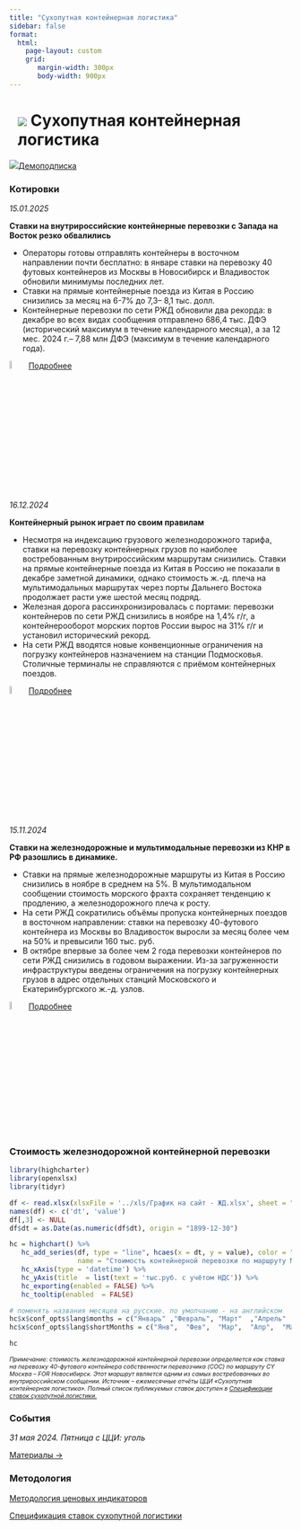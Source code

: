 ```yaml
---
title: "Сухопутная контейнерная логистика"
sidebar: false
format: 
  html:
    page-layout: custom
    grid:
       margin-width: 300px
       body-width: 900px
---
```


# ![](../images/icon-barcode.svg) Сухопутная контейнерная логистика {.my-custom-class style="margin-left:3%;"}

![](../images/icon-subscription.svg)[Демоподписка](../demo-subscription.qmd)

::: {.grid style="margin-left:0%"}
::: {.g-col-12 .g-col-sm-12 .g-col-xs-12 .g-col-xl-6 .g-col-md-6 .g-col-lg-6}
### Котировки

*15.01.2025*

**Ставки на внутрироссийские контейнерные перевозки с Запада на Восток резко обвалились**

-   Операторы готовы отправлять контейнеры в восточном направлении почти бесплатно: в январе ставки на перевозку 40 футовых контейнеров из Москвы в Новосибирск и Владивосток обновили минимумы последних лет.
-   Ставки на прямые контейнерные поезда из Китая в Россию снизились за месяц на 6-7% до 7,3– 8,1 тыс. долл.
-   Контейнерные перевозки по сети РЖД обновили два рекорда: в декабре во всех видах сообщения отправлено 686,4 тыс. ДФЭ (исторический максимум в течение календарного месяца), а за 12 мес. 2024 г.– 7,88 млн ДФЭ (максимум в течение календарного года).

![](../images/icon-locker.svg){width="6%"} [Подробнее](../demo-subscription.qmd)

*16.12.2024*

**Контейнерный рынок играет по своим правилам**

-   Несмотря на индексацию грузового железнодорожного тарифа, ставки на перевозку контейнерных грузов по наиболее востребованным внутрироссийским маршрутам снизились. Ставки на прямые контейнерные поезда из Китая в Россию не показали в декабре заметной динамики, однако стоимость ж.-д. плеча на мультимодальных маршрутах через порты Дальнего Востока продолжает расти уже шестой месяц подряд.
-   Железная дорога рассинхронизировалась с портами: перевозки контейнеров по сети РЖД снизились в ноябре на 1,4% г/г, а контейнерооборот морских портов России вырос на 31% г/г и установил исторический рекорд.
-   На сети РЖД вводятся новые конвенционные ограничения на погрузку контейнеров назначением на станции Подмосковья. Столичные терминалы не справляются с приёмом контейнерных поездов.

![](../images/icon-locker.svg){width="6%"} [Подробнее](../demo-subscription.qmd)

*15.11.2024*

**Ставки на железнодорожные и мультимодальные перевозки из КНР в РФ разошлись в динамике.**

-   Ставки на прямые железнодорожные маршруты из Китая в Россию снизились в ноябре в среднем на 5%. В мультимодальном сообщении стоимость морского фрахта сохраняет тенденцию к продлению, а железнодорожного плеча к росту.
-   На сети РЖД сократились объёмы пропуска контейнерных поездов в восточном направлении: ставки на перевозку 40-футового контейнера из Москвы во Владивосток выросли за месяц более чем на 50% и превысили 160 тыс. руб.
-   В октябре впервые за более чем 2 года перевозки контейнеров по сети РЖД снизились в годовом выражении. Из-за загруженности инфраструктуры введены ограничения на погрузку контейнерных грузов в адрес отдельных станций Московского и Екатеринбургского ж.-д. узлов.

![](../images/icon-locker.svg){width="6%"} [Подробнее](../demo-subscription.qmd)

:::

::: {.g-col-12 .g-col-sm-12 .g-col-xs-12 .g-col-xl-6 .g-col-md-6 .g-col-lg-6}
### Стоимость железнодорожной контейнерной перевозки

```r

library(highcharter)
library(openxlsx)
library(tidyr)

df <- read.xlsx(xlsxFile = '../xls/График на сайт - ЖД.xlsx', sheet = "Контейнеры", detectDates = TRUE, startRow = 1) 
names(df) <- c('dt', 'value')
df[,3] <- NULL
df$dt = as.Date(as.numeric(df$dt), origin = "1899-12-30")

hc = highchart() %>% 
   hc_add_series(df, type = "line", hcaes(x = dt, y = value), color = "#1A4AFC", 
                 name = "Стоимость контейнерной перевозки по маршруту Москва - Новосибирск, 40HC COC", marker = list(enabled = FALSE)) %>% 
   hc_xAxis(type = 'datetime') %>% 
   hc_yAxis(title  = list(text = 'тыс.руб. с учётом НДС')) %>% 
   hc_exporting(enabled = FALSE) %>% 
   hc_tooltip(enabled  = FALSE)

# поменять названия месяцев на русские. по умолчанию - на английском
hc$x$conf_opts$lang$months = c("Январь"	,"Февраль",	"Март"	,"Апрель"	,"Май",	"Июнь", "Июль",	"Август",	"Сентябрь",	"Октябрь",	"Ноябрь",	"Декабрь")
hc$x$conf_opts$lang$shortMonths = c("Янв", 	"Фев",	"Мар",	"Апр",	"Май",	"Июн",	"Июл",	"Авг",	"Сен",	"Окт",	"Ноя",	"Дек")

hc
```

[*Примечание: стоимость железнодорожной контейнерной перевозки определяется как ставка на перевозку 40-футового контейнера собственности перевозчика (COC) по маршруту CY Москва – FOR Новосибирск. Этот маршрут является одним из самых востребованных во внутрироссийском сообщении. Источник – ежемесячные отчёты ЦЦИ «Сухопутная контейнерная логистика». Полный список публикуемых ставок доступен в [Спецификации ставок сухопутной логистики.](../methodology/specs-logistics.qmd)*]{style="font-size:0.75em"}
:::

::: {.g-col-12 .g-col-sm-12 .g-col-xs-12 .g-col-xl-6 .g-col-md-6 .g-col-lg-6}
### События

*31 мая 2024. Пятница с ЦЦИ: уголь*

[Материалы →](../events/2024-05-31-coal.qmd)
:::

::: {.g-col-12 .g-col-sm-12 .g-col-xs-12 .g-col-xl-4 .g-col-md-6 .g-col-lg-6}
### Методология

[Методология ценовых индикаторов](../methodology/methodology-benchmark-pbc.qmd)

[Спецификация ставок сухопутной логистики](../methodology/specs-logistics.qmd)
:::
:::
